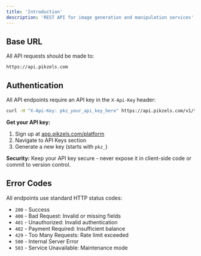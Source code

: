 ```yaml
---
title: 'Introduction'
description: 'REST API for image generation and manipulation services'
---
```


## Base URL

All API requests should be made to:

```
https://api.pikzels.com
```

## Authentication

All API endpoints require an API key in the `X-Api-Key` header:

```bash
curl -H "X-Api-Key: pkz_your_api_key_here" https://api.pikzels.com/v1/thumbnail
```

**Get your API key:**
1. Sign up at [app.pikzels.com/platform](https://app.pikzels.com/platform)
2. Navigate to API Keys section
3. Generate a new key (starts with `pkz_`)

**Security:** Keep your API key secure - never expose it in client-side code or commit to version control.

## Error Codes

All endpoints use standard HTTP status codes:

- `200` - Success
- `400` - Bad Request: Invalid or missing fields
- `401` - Unauthorized: Invalid authentication
- `402` - Payment Required: Insufficient balance
- `429` - Too Many Requests: Rate limit exceeded
- `500` - Internal Server Error
- `503` - Service Unavailable: Maintenance mode
